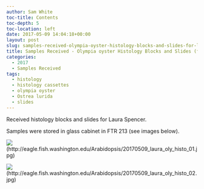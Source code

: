 ```yaml
---
author: Sam White
toc-title: Contents
toc-depth: 5
toc-location: left
date: 2017-05-09 14:04:18+00:00
layout: post
slug: samples-received-olympia-oyster-histology-blocks-and-slides-for-laura-spencer
title: Samples Received - Olympia oyster Histology Blocks and Slides (for Laura Spencer)
categories:
  - 2017
  - Samples Received
tags:
  - histology
  - histology cassettes
  - olympia oyster
  - Ostrea lurida
  - slides
---
```


Received histology blocks and slides for Laura Spencer.

Samples were stored in glass cabinet in FTR 213 (see images below).

![](https://eagle.fish.washington.edu/Arabidopsis/20170509_laura_oly_histo_01.jpg)(http://eagle.fish.washington.edu/Arabidopsis/20170509_laura_oly_histo_01.jpg)



![](https://eagle.fish.washington.edu/Arabidopsis/20170509_laura_oly_histo_02.jpg)(http://eagle.fish.washington.edu/Arabidopsis/20170509_laura_oly_histo_02.jpg)
